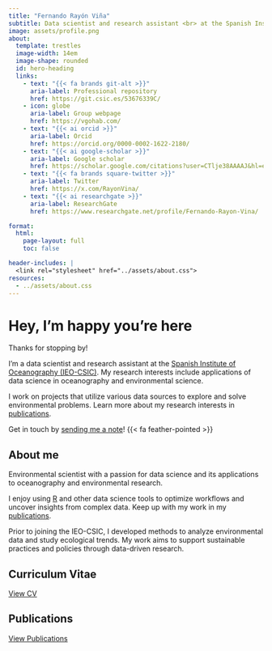 ```yaml
---
title: "Fernando Rayón Viña"
subtitle: Data scientist and research assistant <br> at the Spanish Institute of Oceanography (IEO-CSIC)
image: assets/profile.png
about:
  template: trestles
  image-width: 14em
  image-shape: rounded
  id: hero-heading
  links:
    - text: "{{< fa brands git-alt >}}"
      aria-label: Professional repository 
      href: https://git.csic.es/53676339C/
    - icon: globe
      aria-label: Group webpage
      href: https://vgohab.com/
    - text: "{{< ai orcid >}}"
      aria-label: Orcid
      href: https://orcid.org/0000-0002-1622-2180/
    - text: "{{< ai google-scholar >}}"
      aria-label: Google scholar
      href: https://scholar.google.com/citations?user=CTlje38AAAAJ&hl=es/
    - text: "{{< fa brands square-twitter >}}"
      aria-label: Twitter
      href: https://x.com/RayonVina/
    - text: "{{< ai researchgate >}}"
      aria-label: ResearchGate
      href: https://www.researchgate.net/profile/Fernando-Rayon-Vina/

format: 
  html: 
    page-layout: full
    toc: false

header-includes: |
  <link rel="stylesheet" href="../assets/about.css">
resources:
  - ../assets/about.css
---
```


::: {#hero-heading}
# Hey, I'm happy you're here

Thanks for stopping by!

I'm a data scientist and research assistant at the [Spanish Institute of Oceanography (IEO-CSIC)](https://www.ieo.csic.es/). My research interests include applications of data science in oceanography and environmental science.

I work on projects that utilize various data sources to explore and solve environmental problems. Learn more about my research interests in [publications](/about/publications.qmd).

Get in touch by [sending me a note](/contact.qmd)! {{< fa feather-pointed >}}
:::

## About me

::: {.grid}
::: {.g-col-6 #about-me-1}
Environmental scientist with a passion for data science and its applications to oceanography and environmental research.

I enjoy using [R](https://www.r-project.org/about.html) and other data science tools to optimize workflows and uncover insights from complex data. Keep up with my work in my [publications](/about/publications.qmd).

:::

::: {.g-col-6 #about-me-2}
Prior to joining the IEO-CSIC, I developed methods to analyze environmental data and study ecological trends. My work aims to support sustainable practices and policies through data-driven research.

:::
:::

<!-- INICIO de la sección de dos columnas -->
::: {.grid}
::: {.g-col-6}
## Curriculum Vitae
[View CV](cv.qmd){.btn .btn-primary}
:::

::: {.g-col-6}
## Publications
[View Publications](publications.qmd){.btn .btn-primary}
:::
:::
<!-- FIN de la sección de dos columnas -->
